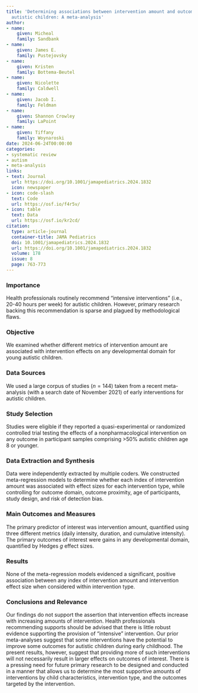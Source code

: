 ```yaml
---
title: 'Determining associations between intervention amount and outcomes for young
  autistic children: A meta-analysis'
author:
- name:
    given: Micheal
    family: Sandbank
- name:
    given: James E.
    family: Pustejovsky
- name:
    given: Kristen
    family: Bottema-Beutel
- name:
    given: Nicolette
    family: Caldwell
- name:
    given: Jacob I.
    family: Feldman
- name:
    given: Shannon Crowley
    family: LaPoint
- name:
    given: Tiffany
    family: Woynaroski
date: 2024-06-24T00:00:00
categories:
- systematic review
- autism
- meta-analysis
links:
- text: Journal
  url: https://doi.org/10.1001/jamapediatrics.2024.1832
  icon: newspaper
- icon: code-slash
  text: Code
  url: https://osf.io/f4r5v/
- icon: table
  text: Data
  url: https://osf.io/kr2cd/
citation:
  type: article-journal
  container-title: JAMA Pediatrics
  doi: 10.1001/jamapediatrics.2024.1832
  url: https://doi.org/10.1001/jamapediatrics.2024.1832
  volume: 178
  issue: 8
  page: 763-773
---
```


### Importance

Health professionals routinely recommend "intensive interventions" (i.e., 20-40 hours per week) for autistic children. However, primary research backing this recommendation is sparse and plagued by methodological flaws. 

### Objective

We examined whether different metrics of intervention amount are associated with intervention effects on any developmental domain for young autistic children.

### Data Sources

We used a large corpus of studies $(n = 144)$ taken from a recent meta-analysis (with a search date of November 2021) of early interventions for autistic children. 

### Study Selection

Studies were eligible if they reported a quasi-experimental or randomized controlled trial testing the effects of a nonpharmacological intervention on any outcome in participant samples comprising >50% autistic children age 8 or younger. 

### Data Extraction and Synthesis

Data were independently extracted by multiple coders. We constructed meta-regression models to determine whether each index of intervention amount was associated with effect sizes for each intervention type, while controlling for outcome domain, outcome proximity, age of participants, study design, and risk of detection bias. 

### Main Outcomes and Measures

The primary predictor of interest was intervention amount, quantified using three different metrics (daily intensity, duration, and cumulative intensity). The primary outcomes of interest were gains in any developmental domain, quantified by Hedges $g$ effect sizes.

### Results

None of the meta-regression models evidenced a significant, positive association between any index of intervention amount and intervention effect size when considered within intervention type. 

### Conclusions and Relevance

Our findings do not support the assertion that intervention effects increase with increasing amounts of intervention. Health professionals recommending supports should be advised that there is little robust evidence supporting the provision of "intensive" intervention. Our prior meta-analyses suggest that some interventions have the potential to improve some outcomes for autistic children during early childhood. The present results, however, suggest that providing more of such interventions will not necessarily result in larger effects on outcomes of interest. There is a pressing need for future primary research to be designed and conducted in a manner that allows us to determine the most supportive amounts of interventions by child characteristics, intervention type, and the outcomes targeted by the intervention. 

